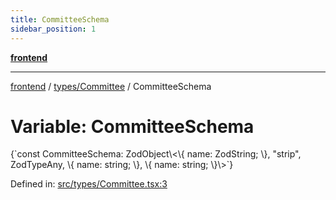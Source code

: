```yaml
---
title: CommitteeSchema
sidebar_position: 1
---
```



[**frontend**](../../..)

***

[frontend](../../..) / [types/Committee](..) / CommitteeSchema

# Variable: CommitteeSchema

<CodeBlock language="ts">
{`const CommitteeSchema: ZodObject\<\{ name: ZodString; \}, "strip", ZodTypeAny, \{ name: string; \}, \{ name: string; \}\>`}
</CodeBlock>

Defined in: [src/types/Committee.tsx:3](https://github.com/svsticky/CommitteeClash/blob/42e3ab31b18c9cdd65955be0ecd3ca0a2cb493b5/frontend/src/types/Committee.tsx#L3)
